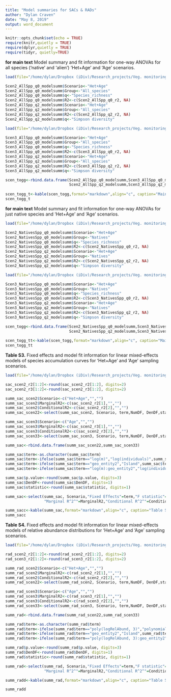 ```yaml
---
title: "Model summaries for SACs & RADs"
author: "Dylan Craven"
date: "May 8, 2019"
output: word_document
---
```


```r
knitr::opts_chunk$set(echo = TRUE)
require(knitr,quietly = TRUE)
require(dplyr,quietly = TRUE)
require(tidyr, quietly=TRUE)
```

**for main text** Model summary and fit information for one-way ANOVAs for all species ('native' and 'alien') 'Het+Age' and 'Age' scenarios.  

```r
load(file="/home/dylan/Dropbox (iDiv)/Research_projects/Veg. monitoring databases/databases and field protocols/database/IslandForests/Hawaii_only/Diversity_Age/Hawaii_diversity/Cleaned_Data/Scen2_All_Native_HillN_anova_summary.RData")

Scen2_AllSpp_q0_modelsumm$Scenario<-"Het+Age"
Scen2_AllSpp_q0_modelsumm$Group<-"All_species"
Scen2_AllSpp_q0_modelsumm$q<-"Species_richness"
Scen2_AllSpp_q0_modelsumm$R2<-c(Scen2_AllSpp_q0_r2, NA)
Scen2_AllSpp_q2_modelsumm$Scenario<-"Het+Age"
Scen2_AllSpp_q2_modelsumm$Group<-"All_species"
Scen2_AllSpp_q2_modelsumm$R2<-c(Scen2_AllSpp_q2_r2, NA)
Scen2_AllSpp_q2_modelsumm$q<-"Simpson diversity"

load(file="/home/dylan/Dropbox (iDiv)/Research_projects/Veg. monitoring databases/databases and field protocols/database/IslandForests/Hawaii_only/Diversity_Age/Hawaii_diversity/Cleaned_Data/Scen3_All_Native_HillN_anova_summary.RData")

Scen3_AllSpp_q0_modelsumm$Scenario<-"Het+Age"
Scen3_AllSpp_q0_modelsumm$Group<-"All_species"
Scen3_AllSpp_q0_modelsumm$q<-"Species_richness"
Scen3_AllSpp_q0_modelsumm$R2<-c(Scen3_AllSpp_q0_r2, NA)
Scen3_AllSpp_q2_modelsumm$Scenario<-"Het+Age"
Scen3_AllSpp_q2_modelsumm$Group<-"All_species"
Scen3_AllSpp_q2_modelsumm$R2<-c(Scen3_AllSpp_q2_r2, NA)
Scen3_AllSpp_q2_modelsumm$q<-"Simpson diversity"

scen_togg<-rbind.data.frame(Scen2_AllSpp_q0_modelsumm,Scen3_AllSpp_q0_modelsumm,
                            Scen2_AllSpp_q2_modelsumm,Scen3_AllSpp_q2_modelsumm)
   
scen_togg_t<-kable(scen_togg,format="markdown",align="c", caption="Main text. Model summary and fit information for one-way ANOVAs for all species ('native' and 'alien') and 'Het+Age' and 'Age' scenarios." )
scen_togg_t
```
**for main text** Model summary and fit information for one-way ANOVAs for just native species and 'Het+Age' and 'Age' scenarios.  

```r
load(file="/home/dylan/Dropbox (iDiv)/Research_projects/Veg. monitoring databases/databases and field protocols/database/IslandForests/Hawaii_only/Diversity_Age/Hawaii_diversity/Cleaned_Data/Scen2_All_Native_HillN_anova_summary.RData")

Scen2_NativesSpp_q0_modelsumm$Scenario<-"Het+Age"
Scen2_NativesSpp_q0_modelsumm$Group<-"Natives"
Scen2_NativesSpp_q0_modelsumm$q<-"Species_richness"
Scen2_NativesSpp_q0_modelsumm$R2<-c(Scen2_NativesSpp_q0_r2, NA)
Scen2_NativesSpp_q2_modelsumm$Scenario<-"Het+Age"
Scen2_NativesSpp_q2_modelsumm$Group<-"Natives"
Scen2_NativesSpp_q2_modelsumm$R2<-c(Scen2_NativesSpp_q2_r2, NA)
Scen2_NativesSpp_q2_modelsumm$q<-"Simpson diversity"

load(file="/home/dylan/Dropbox (iDiv)/Research_projects/Veg. monitoring databases/databases and field protocols/database/IslandForests/Hawaii_only/Diversity_Age/Hawaii_diversity/Cleaned_Data/Scen3_All_Native_HillN_anova_summary.RData")

Scen3_NativesSpp_q0_modelsumm$Scenario<-"Het+Age"
Scen3_NativesSpp_q0_modelsumm$Group<-"Natives"
Scen3_NativesSpp_q0_modelsumm$q<-"Species_richness"
Scen3_NativesSpp_q0_modelsumm$R2<-c(Scen3_NativesSpp_q0_r2, NA)
Scen3_NativesSpp_q2_modelsumm$Scenario<-"Het+Age"
Scen3_NativesSpp_q2_modelsumm$Group<-"Natives"
Scen3_NativesSpp_q2_modelsumm$R2<-c(Scen3_NativesSpp_q2_r2, NA)
Scen3_NativesSpp_q2_modelsumm$q<-"Simpson diversity"

scen_togg<-rbind.data.frame(Scen2_NativesSpp_q0_modelsumm,Scen3_NativesSpp_q0_modelsumm,
                            Scen2_NativesSpp_q2_modelsumm,Scen3_NativesSpp_q2_modelsumm)
   
scen_togg_tt<-kable(scen_togg,format="markdown",align="c", caption="Main text. Model summary and fit information for one-way ANOVAs for only native species and 'Het+Age' and 'Age' scenarios." )
scen_togg_tt
```

**Table S3.**  Fixed effects and model fit information for linear mixed-effects models of species accumulation curves for ‘Het+Age’ and ‘Age’ sampling scenarios.
```r
load(file="/home/dylan/Dropbox (iDiv)/Research_projects/Veg. monitoring databases/databases and field protocols/database/IslandForests/Hawaii_only/Diversity_Age/Hawaii_diversity/Cleaned_Data/model_summary_SAC_RAD_Native_10plots.RData")

sac_scen2_r2[1:2]<-round(sac_scen2_r2[1:2], digits=2)
sac_scen2_r3[1:2]<-round(sac_scen2_r3[1:2], digits=2)

summ_sac_scen2$Scenario<-c("Het+Age","","")
summ_sac_scen2$MarginalR2<-c(sac_scen2_r2[1],"","")
summ_sac_scen2$ConditionalR2<-c(sac_scen2_r2[2],"","")
summ_sac_scen22<-select(summ_sac_scen2, Scenario, term,NumDF, DenDF,statistic, p.value, MarginalR2, ConditionalR2 )

summ_sac_scen3$Scenario<-c("Age","","")
summ_sac_scen3$MarginalR2<-c(sac_scen2_r3[1],"","")
summ_sac_scen3$ConditionalR2<-c(sac_scen2_r3[2],"","")
summ_sac_scen33<-select(summ_sac_scen3, Scenario, term,NumDF, DenDF,statistic, p.value, MarginalR2, ConditionalR2 )

summ_sac<-rbind.data.frame(summ_sac_scen22,summ_sac_scen33)

summ_sac$term<-as.character(summ_sac$term)
summ_sac$term<-ifelse(summ_sac$term=="log(m)","log(individuals)",summ_sac$term)
summ_sac$term<-ifelse(summ_sac$term=="geo_entity2","Island",summ_sac$term)
summ_sac$term<-ifelse(summ_sac$term=="log(m):geo_entity2","log(individuals) x Island",summ_sac$term)

summ_sac$p.value<-round(summ_sac$p.value, digits=3)
summ_sac$DenDF<-round(summ_sac$DenDF, digits=1)
summ_sac$statistic<-round(summ_sac$statistic, digits=1)

summ_sac<-select(summ_sac, Scenario,"Fixed Effects"=term,"F statistic"=statistic,"P"=p.value,
                 "Marginal R^2^"=MarginalR2,"Conditional R^2^"=ConditionalR2)

summ_sacc<-kable(summ_sac,format="markdown",align="c", caption="Table S3.  Fixed effects and model fit information for linear mixed-effects models of species accumulation curves for ‘Het+Age’ and ‘Age’ sampling scenarios")
summ_sacc
```

**Table S4.**  Fixed effects and model fit information for linear mixed-effects models of relative abundance distributions for ‘Het+Age’ and ‘Age’ sampling scenarios.
```r
load(file="/home/dylan/Dropbox (iDiv)/Research_projects/Veg. monitoring databases/databases and field protocols/database/IslandForests/Hawaii_only/Diversity_Age/Hawaii_diversity/Cleaned_Data/model_summary_SAC_RAD_Native_10plots.RData")

rad_scen2_r2[1:2]<-round(rad_scen2_r2[1:2], digits=2)
rad_scen3_r2[1:2]<-round(rad_scen3_r2[1:2], digits=2)

summ_rad_scen2$Scenario<-c("Het+Age","","")
summ_rad_scen2$MarginalR2<-c(rad_scen2_r2[1],"","")
summ_rad_scen2$ConditionalR2<-c(rad_scen2_r2[2],"","")
summ_rad_scen22<-select(summ_rad_scen2, Scenario, term,NumDF, DenDF,statistic, p.value, MarginalR2, ConditionalR2 )

summ_rad_scen3$Scenario<-c("Age","","")
summ_rad_scen3$MarginalR2<-c(rad_scen3_r2[1],"","")
summ_rad_scen3$ConditionalR2<-c(rad_scen3_r2[2],"","")
summ_rad_scen33<-select(summ_rad_scen3, Scenario, term,NumDF, DenDF,statistic, p.value, MarginalR2, ConditionalR2 )

summ_rad<-rbind.data.frame(summ_rad_scen22,summ_rad_scen33)

summ_rad$term<-as.character(summ_rad$term)
summ_rad$term<-ifelse(summ_rad$term=="poly(logRelAbund, 3)","polynomial(log(Relative Abundance), 3)",summ_rad$term)
summ_rad$term<-ifelse(summ_rad$term=="geo_entity2","Island",summ_rad$term)
summ_rad$term<-ifelse(summ_rad$term=="poly(logRelAbund, 3):geo_entity2","polynomial(log(Relative Abundance), 3) x Island",summ_rad$term)

summ_rad$p.value<-round(summ_rad$p.value, digits=3)
summ_rad$DenDF<-round(summ_rad$DenDF, digits=1)
summ_rad$statistic<-round(summ_rad$statistic, digits=1)

summ_rad<-select(summ_rad, Scenario,"Fixed Effects"=term,"F statistic"=statistic,"P"=p.value,
                 "Marginal R^2^"=MarginalR2,"Conditional R^2^"=ConditionalR2)

summ_radd<-kable(summ_rad,format="markdown",align="c", caption="Table S4. Fixed effects and model fit information for linear mixed-effects models of relative abundance distributions for ‘Het+Age’ and ‘Age’ sampling scenarios.")

summ_radd
```